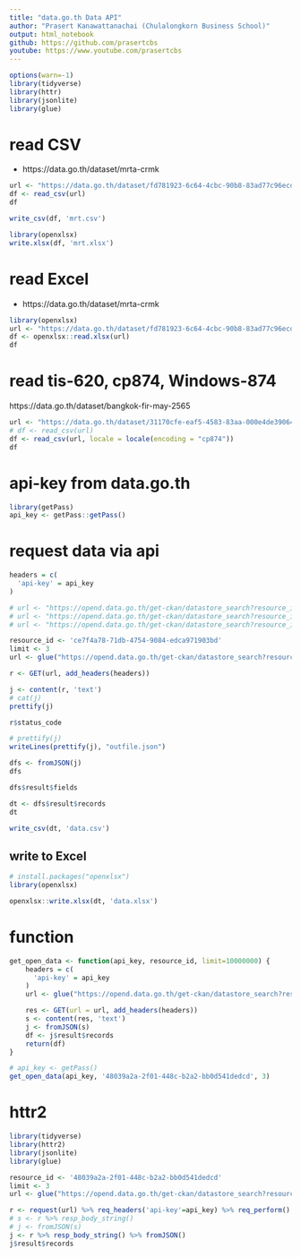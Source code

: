 ---
title: "data.go.th Data API"
author: "Prasert Kanawattanachai (Chulalongkorn Business School)"
output: html_notebook
github: https://github.com/prasertcbs
youtube: https://www.youtube.com/prasertcbs
---

```{r}
options(warn=-1)
library(tidyverse)
library(httr)
library(jsonlite)
library(glue)
```

# read CSV
* https://data.go.th/dataset/mrta-crmk
```{r}
url <- "https://data.go.th/dataset/fd781923-6c64-4cbc-90b8-83ad77c96ecd/resource/a542d7d4-bc27-4c03-81ef-bef0a5213210/download/-..-65.csv"
df <- read_csv(url)
df
```

```{r}
write_csv(df, 'mrt.csv')
```

```{r}
library(openxlsx)
write.xlsx(df, 'mrt.xlsx')
```

# read Excel
* https://data.go.th/dataset/mrta-crmk
```{r}
library(openxlsx)
url <- "https://data.go.th/dataset/fd781923-6c64-4cbc-90b8-83ad77c96ecd/resource/8364f303-8f2f-4693-aa0c-2c96dc7cb075/download/-..-65.xlsx"
df <- openxlsx::read.xlsx(url)
df

```

# read tis-620, cp874, Windows-874
https://data.go.th/dataset/bangkok-fir-may-2565
```{r}
url <- "https://data.go.th/dataset/31170cfe-eaf5-4583-83aa-000e4de39064/resource/0899889b-ae8e-44d7-a2ba-da81bcdb24a9/download/flightrule_05_2022.csv"
# df <- read_csv(url)
df <- read_csv(url, locale = locale(encoding = "cp874"))
df
```


# api-key from data.go.th
```{r}
library(getPass)
api_key <- getPass::getPass()
```

# request data via api
```{r}
headers = c(
  'api-key' = api_key
)

# url <- "https://opend.data.go.th/get-ckan/datastore_search?resource_id=48039a2a-2f01-448c-b2a2-bb0d541dedcd&limit=5"
# url <- "https://opend.data.go.th/get-ckan/datastore_search?resource_id=48039a2a-2f01-448c-b2a2-bb0d541dedcd&limit=3"
# url <- "https://opend.data.go.th/get-ckan/datastore_search?resource_id=5ff1765e-d54e-40c3-bb5d-e8278c255d2a&limit=5"

resource_id <- 'ce7f4a78-71db-4754-9084-edca971903bd'
limit <- 3
url <- glue("https://opend.data.go.th/get-ckan/datastore_search?resource_id={resource_id}&limit={limit}")

r <- GET(url, add_headers(headers))

j <- content(r, 'text')
# cat(j)
prettify(j)
```

```{r}
r$status_code
```

```{r}
# prettify(j)
writeLines(prettify(j), "outfile.json")
```

```{r}
dfs <- fromJSON(j)
dfs
```
```{r}
dfs$result$fields
```

```{r}
dt <- dfs$result$records
dt
```

```{r}
write_csv(dt, 'data.csv')
```

## write to Excel
```{r}
# install.packages("openxlsx")
library(openxlsx)
```

```{r}
openxlsx::write.xlsx(dt, 'data.xlsx')
```


# function
```{r}
get_open_data <- function(api_key, resource_id, limit=10000000) {
    headers = c(
      'api-key' = api_key
    )
    url <- glue("https://opend.data.go.th/get-ckan/datastore_search?resource_id={resource_id}&limit={limit}")

    res <- GET(url = url, add_headers(headers))
    s <- content(res, 'text')
    j <- fromJSON(s)
    df <- j$result$records
    return(df)  
}

```

```{r}
# api_key <- getPass()
get_open_data(api_key, '48039a2a-2f01-448c-b2a2-bb0d541dedcd', 3)
```

# httr2
```{r}
library(tidyverse)
library(httr2)
library(jsonlite)
library(glue)
```

```{r}
resource_id <- '48039a2a-2f01-448c-b2a2-bb0d541dedcd'
limit <- 3
url <- glue("https://opend.data.go.th/get-ckan/datastore_search?resource_id={resource_id}&limit={limit}")

r <- request(url) %>% req_headers('api-key'=api_key) %>% req_perform()
# s <- r %>% resp_body_string()
# j <- fromJSON(s)
j <- r %>% resp_body_string() %>% fromJSON()
j$result$records
```


